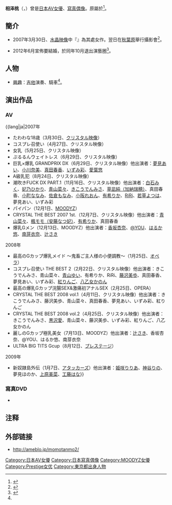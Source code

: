 {{AV女優|
|名前=相沢 桃
|ふりがな=あいざわ もも
|別名=
|愛称=もーも
|生年=1988
|生月=3
|生日=25
|出身地={{JPN}}・[[東京都|東京都]]
|血液型=[[ABO式血液型|O型]]
|時点=<ref name=al.pr>{{lang|ja|{{cite web|url=http://idol.av-portal.com/actress/item_6440.html|title=相沢桃|accessdate=2009年2月20日|author=アイドリスト.com|deadurl=yes|archiveurl=https://web.archive.org/web/20100401045405/http://idol.av-portal.com/actress/item_6440.html|archivedate=2010年4月1日}}}}</ref>
|身長=145
|体重=
|バスト=92
|ウエスト=59
|ヒップ=88
|カップ=G
|身体備考=
|ジャンル=[[日本成人影片|AV]]
|AV出演期間=2007年 - 2012年
|活動備考=
|他の活動=[[寫真偶像|寫真偶像]]
|その他=
}}
'''相泽桃'''（{{lang-ja|相沢 桃}}，{{bd|1988年|3月25日|||catIdx=相}}）曾是[[日本|日本]][[AV女優|AV女優]]、[[寫真偶像|寫真偶像]]。原屬於{{link-en|NEWS PROMOTION|ニュースプロモーション}}<ref>{{lang|ja|{{cite web |url=http://www.news-pro.net/talent/index.html#aaa |title=タレントリスト |publisher=ニュースプロモーション |accessdate=2012-06-17 |deadurl=yes |archiveurl=https://web.archive.org/web/20120503213509/http://news-pro.net/talent/index.html#aaa |archivedate=2012-05-03 }}}}</ref>。

== 簡介 ==
*2007年3月30日、[[水晶映像|水晶映像]]中『{{lang|ja|たわわな18歳 相沢桃}}』為其處女作。翌日在[[秋葉原|秋葉原]]舉行攝影會<ref>{{lang|ja|{{cite web |url=http://www.crystal-eizou.jp/actress/archives/2007/03/2007_0331_1600.php |title=相沢桃 サイン＆撮影会：3/31（土）ラムタラメディアワールドアキバ |publisher=クリスタル映像 |date=2007-03-31 |accessdate=2012-06-17 |deadurl=yes |archiveurl=https://web.archive.org/web/20080224101854/http://www.crystal-eizou.jp/actress/archives/2007/03/2007_0331_1600.php |archivedate=2008-02-24 }}}}</ref>。

*2012年6月宣佈要結婚，於同年10月退出演藝圈<ref>{{lang|ja|{{cite web |url=http://ameblo.jp/momotanmo2/day-20120617.html |title=卒業について |publisher=相沢桃オフィシャルブログ |date=2011-06-07 |accessdate=2012-06-17 |archive-date=2013-11-05 |archive-url=https://web.archive.org/web/20131105201047/http://ameblo.jp/momotanmo2/day-20120617.html |dead-url=no }}}}</ref>。

== 人物 ==
* [[興趣|興趣]]：[[吉他|吉他]]演奏、騎車<ref name=al.pr/>。

== 演出作品 ==
=== AV ===
; {{lang|ja|2007年
* たわわな18歳（3月30日、[[クリスタル映像|クリスタル映像]]）
* コスプレ召使い（4月27日、クリスタル映像）
* 女乳（5月25日、クリスタル映像）
* ぷるるんウェイトレス（6月29日、クリスタル映像）
* 巨乳×爆乳 GRANDPRIX DX（6月29日、クリスタル映像）他出演者：[[夢見あい|夢見あい]]、[[小川奈美|小川奈美]]、[[真田春香|真田春香]]、[[いずみ彩|いずみ彩]]、[[愛葉悠|愛葉悠]] 
* A級乳犯（8月24日、クリスタル映像） 
* 潮吹きFUCK DX PART.1（11月16日、クリスタル映像）他出演者：[[白石みく|白石みく]]、[[妃乃ひかり|妃乃ひかり]]、[[青山菜々|青山菜々]]、[[きこうでんみさ|きこうでんみさ]]、[[草凪純|草凪純（加納瑞穂）]]、真田春香、[[小町ななみ|小町ななみ]]、[[佐倉もなみ|佐倉もなみ]]、[[小阪れおん|小阪れおん]]、[[有希りか|有希りか]]、[[RiRi|RiRi]]、[[若草よつは|若草よつは]]、夢見あい、いずみ彩
* パイパン（12月1日、[[MOODYZ|MOODYZ]]）
* CRYSTAL THE BEST 2007 1st.（12月7日、クリスタル映像）他出演者：[[青山菜々|青山菜々]]、[[真咲南朋|楓モモ（安藤なつ妃）]]、[[有希りか|有希りか]]、真田春香 
* 爆乳Gメン（12月13日、MOODYZ）他出演者：[[香坂杏奈|香坂杏奈]]、[[@YOU|@YOU]]、[[はるか悠|はるか悠]]、[[南芽衣奈|南芽衣奈]]、[[辻さき|辻さき]]

; 2008年
* 最高のGカップ爆乳メイド 〜鬼畜ご主人様の小便調教〜（1月25日、[[オペラ_(アダルトビデオ)|オペラ]]）
* コスプレ召使い THE BEST 2（2月22日、クリスタル映像）他出演者：きこうでんみさ、青山菜々、[[青山ゆい|青山ゆい]]、有希りか、RiRi、[[藤沢美歩|藤沢美歩]]、真田春香、夢見あい、いずみ彩、[[紅りんご|紅りんご]]、[[八乙女かのん|八乙女かのん]]
* 最高の爆乳Gカップ浣腸SEX&激痛初アナルSEX（2月25日、OPERA）
* CRYSTAL THE BEST 2008 vol.1（4月11日、クリスタル映像）他出演者：きこうでんみさ、藤沢美歩、青山菜々、真田春香、夢見あい、いずみ彩、紅りんご
* CRYSTAL THE BEST 2008 vol.2（4月25日、クリスタル映像）他出演者：きこうでんみさ、[[黒沢愛|黒沢愛]]、青山菜々、藤沢美歩、いずみ彩、紅りんご、八乙女かのん
* 麗しのGカップ極乳美女（7月13日、MOODYZ）他出演者：[[辻さき|辻さき]]、香坂杏奈、@YOU、はるか悠、南芽衣奈 
* ULTRA BIG TITS Gcup（8月12日、[[プレステージ_(アダルトビデオ)|プレステージ]]）

; 2009年
* 新奴隷島外伝（1月7日、[[アタッカーズ|アタッカーズ]]）他出演者：[[姫咲りりあ|姫咲りりあ]]、[[神谷りの|神谷りの]]、夢見ほのか、[[上原美菜|上原美菜]]、[[工藤はな|工藤はな]]}}

=== 寫真DVD ===
* {{lang|ja|生まれたままのロリ乳むすめ vol.1 相沢桃（[[QH映像|QH映像]]、2009年1月14日）}}

== 注释 ==
{{Reflist}}

== 外部链接 ==
* http://ameblo.jp/momotanmo2/ {{Wayback|url=http://ameblo.jp/momotanmo2/ |date=20140110134148 }}

{{DEFAULTSORT:Aizawa Momo}}
[[Category:日本AV女優|Category:日本AV女優]]
[[Category:日本寫真偶像|Category:日本寫真偶像]]
[[Category:MOODYZ女優|Category:MOODYZ女優]]
[[Category:Prestige女优|Category:Prestige女优]]
[[Category:東京都出身人物|Category:東京都出身人物]]